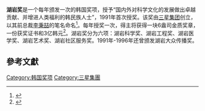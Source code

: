 {{noteTA
|1=zh-hans:湖岩;zh-hant:湖巖
}}
'''湖岩奖'''是一个每年颁发一次的韩国奖项，授予“国内外对科学文化的发展做出卓越贡献、并增进人类福利的韩民族人士”，1991年首次授奖。该奖由[[三星集团|三星集团]]创立，以其前总裁[[李秉喆|李秉喆]]的笔名命名<ref>{{cite news |author1=Lee Ji-yoon |title=Samsung holds Ho-Am award ceremony |url=https://news.koreaherald.com/view.php?ud=20160601001016&ACE_SEARCH=1 |accessdate=2022-01-26 |work=The Korea Herald |date=2016-01-01 |language=en}}</ref>。每年授奖一次，得主将获得一块6盎司金质奖章，一份获奖证书和3亿韩元<ref>{{cite news |author1=Chun Sung-woo |title=Ho-Am Prizes presented |url=https://news.koreaherald.com/view.php?ud=20130531000600&ACE_SEARCH=1 |accessdate=2022-01-26 |work=The Korea Herald |date=2013-05-31 |language=en}}</ref>。湖岩奖分为六项：湖岩科学奖、湖岩工程奖、湖岩医学奖、湖岩艺术奖、湖岩社区服务奖。1991年-1996年还曾颁发湖岩大众传播奖。

== 參考文獻 ==
{{reflist}}

{{Samsung}}
{{韩国主题}}

[[Category:韩国奖项|Category:韩国奖项]]
[[Category:三星集團|Category:三星集團]]